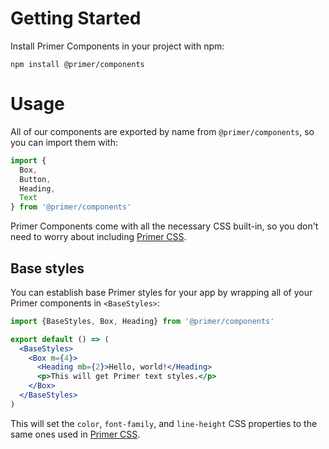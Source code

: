 # Getting Started

Install Primer Components in your project with npm:

```
npm install @primer/components
```

# Usage

All of our components are exported by name from `@primer/components`, so you can import them with:

```js
import {
  Box,
  Button,
  Heading,
  Text
} from '@primer/components'
```

Primer Components come with all the necessary CSS built-in, so you don't need to worry about including [Primer CSS].

## Base styles

You can establish base Primer styles for your app by wrapping all of your Primer components in `<BaseStyles>`:

```jsx
import {BaseStyles, Box, Heading} from '@primer/components'

export default () => (
  <BaseStyles>
    <Box m={4}>
      <Heading mb={2}>Hello, world!</Heading>
      <p>This will get Primer text styles.</p>
    </Box>
  </BaseStyles>
)
```

This will set the `color`, `font-family`, and `line-height` CSS properties to the same ones used in [Primer CSS](https://github.com/primer/css/blob/master/src/base/base.scss#L15-L21).

[Primer CSS]: https://github.com/primer/css
